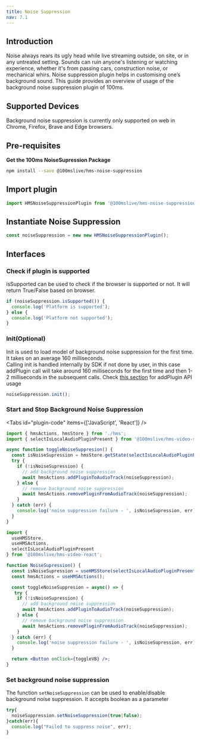 ```yaml
---
title: Noise Suppression
nav: 7.1
---
```


## Introduction
Noise always rears its ugly head while live streaming outside, on site, or in any untreated setting. Sounds can ruin anyone's listening or watching experience, whether it's from passing cars, construction noise, or mechanical whirs.
Noise suppression plugin helps in customising one’s background sound.
This guide provides an overview of usage of the background noise suppression plugin of 100ms.


## Supported Devices

Background noise suppression is currently only supported on web in Chrome, Firefox, Brave and Edge browsers.<br/>


## Pre-requisites

**Get the 100ms NoiseSupression Package**

```bash
npm install --save @100mslive/hms-noise-suppression
```

## Import plugin

```jsx
import HMSNoiseSuppressionPlugin from '@100mslive/hms-noise-suppression';
```

## Instantiate Noise Suppression

```jsx
const noiseSuppression = new new HMSNoiseSuppressionPlugin();
```

## Interfaces

### Check if plugin is supported

isSupported can be used to check if the browser is supported or not.
It will return True/False based on browser.

```jsx
if (noiseSuppression.isSupported()) {
  console.log('Platform is supported');
} else {
  console.log('Platform not supported');
}
```

### Init(Optional)

Init is used to load model of background noise suppression for the first time.
It takes on an average 160 milliseconds.<br/>
Calling init is handled internally by SDK if not done by user, in this case addPlugin call will
take around 160  milliseconds for the first time and then 1-2 milliseconds in the subsequent calls.
Check [this section](#start-and-stop-noise-suppression) for addPlugin API usage

```jsx
noiseSuppression.init();
```


### Start and Stop Background Noise Suppression

<Tabs id="plugin-code" items={['JavaScript', 'React']} />

<Tab id='plugin-code-0'>

```js
import { hmsActions, hmsStore } from './hms';
import { selectIsLocalAudioPluginPresent } from '@100mslive/hms-video-store';

async function toggleNoiseSuppresion() {
  const isNoiseSupression = hmsStore.getState(selectIsLocalAudioPluginPresent(noiseSuppression.getName()));
  try {
    if (!isNoiseSupression) {
      // add background noise suppression
      await hmsActions.addPluginToAudioTrack(noiseSuppression);
    } else {
      // remove background noise suppression
      await hmsActions.removePluginFromAudioTrack(noiseSuppression);
    }
  } catch (err) {
    console.log('noise suppression failure - ', isNoiseSupression, err);
  }
}
```

</Tab>

<Tab id='plugin-code-1'>

```jsx
import {
  useHMSStore,
  useHMSActions,
  selectIsLocalAudioPluginPresent
} from '@100mslive/hms-video-react';

function NoiseSupression() {
  const isNoiseSupression = useHMSStore(selectIsLocalAudioPluginPresent(noiseSuppression.getName());
  const hmsActions = useHMSActions();

  const toggleNoiseSuppresion = async() => {
   try {
    if (!isNoiseSupression) {
      // add background noise suppression
      await hmsActions.addPluginToAudioTrack(noiseSuppression);
    } else {
      // remove background noise suppression
      await hmsActions.removePluginFromAudioTrack(noiseSuppression);
    }
  } catch (err) {
    console.log('noise suppression failure - ', isNoiseSupression, err);
  }

  return <Button onClick={toggleVB} />;
}
```

</Tab>

### Set background noise suppression

The function `setNoiseSuppression` can be used to enable/disable background noise suppression.
It accepts boolean as a parameter

```jsx
try{
  noiseSuppression.setNoiseSuppression(true|false);
}catch(err){
  console.log("Failed to suppress noise", err);
}
```

